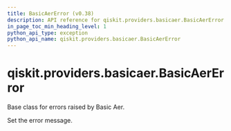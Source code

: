 ```yaml
---
title: BasicAerError (v0.38)
description: API reference for qiskit.providers.basicaer.BasicAerError in qiskit v0.38
in_page_toc_min_heading_level: 1
python_api_type: exception
python_api_name: qiskit.providers.basicaer.BasicAerError
---
```


<span id="qiskit-providers-basicaer-basicaererror" />

# qiskit.providers.basicaer.BasicAerError

<Class id="qiskit.providers.basicaer.BasicAerError" isDedicatedPage={true} github="https://github.com/qiskit/qiskit/tree/stable/0.21/qiskit/providers/basicaer/exceptions.py" signature="BasicAerError(*message)" modifiers="exception">
  Base class for errors raised by Basic Aer.

  Set the error message.
</Class>

